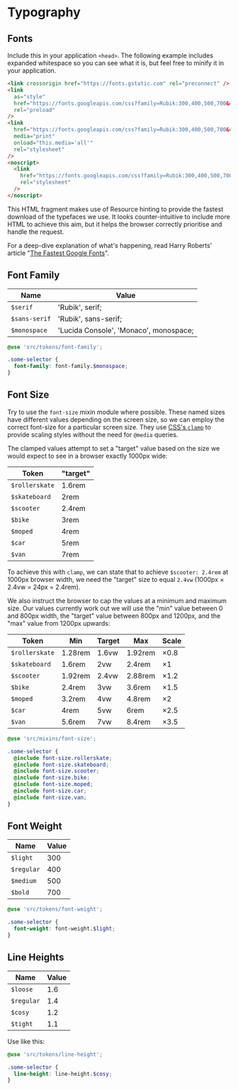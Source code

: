 
<Meta title="Styles/Typography" />

# Typography

## Fonts

Include this in your application `<head>`. The following example includes expanded whitespace so you can see what it is, but feel free to minify it in your application.

```html
<link crossorigin href="https://fonts.gstatic.com" rel="preconnect" />
<link
  as="style"
  href="https://fonts.googleapis.com/css?family=Rubik:300,400,500,700&display=swap"
  rel="preload"
/>
<link
  href="https://fonts.googleapis.com/css?family=Rubik:300,400,500,700&display=swap"
  media="print"
  onload="this.media='all'"
  rel="stylesheet"
/>
<noscript>
  <link
    href="https://fonts.googleapis.com/css?family=Rubik:300,400,500,700&display=swap"
    rel="stylesheet"
  />
</noscript>
```

This HTML fragment makes use of Resource hinting to provide the fastest download of the typefaces we use. It looks counter-intuitive to include more HTML to achieve this aim, but it helps the browser correctly prioritise and handle the request.

For a deep-dive explanation of what's happening, read Harry Roberts' article "[The Fastest Google Fonts](https://csswizardry.com/2020/05/the-fastest-google-fonts/)".

## Font Family

| Name          | Value                                  |
| ------------- | -------------------------------------- |
| `$serif`      | 'Rubik', serif;                        |
| `$sans-serif` | 'Rubik', sans-serif;                   |
| `$monospace`  | 'Lucida Console', 'Monaco', monospace; |

```scss
@use 'src/tokens/font-family';

.some-selector {
  font-family: font-family.$monospace;
}
```

## Font Size

Try to use the `font-size` mixin module where possible. These named sizes have different values depending on the screen size, so we can employ the correct font-size for a particular screen size. They use [CSS's `clamp`]() to provide scaling styles without the need for `@media` queries.

The clamped values attempt to set a "target" value based on the size we would expect to see in a browser exactly 1000px wide:

| Token          | "target" |
| -------------- | -------- |
| `$rollerskate` | 1.6rem   |
| `$skateboard`  | 2rem     |
| `$scooter`     | 2.4rem   |
| `$bike`        | 3rem     |
| `$moped`       | 4rem     |
| `$car`         | 5rem     |
| `$van`         | 7rem     |

To achieve this with `clamp`, we can state that to achieve `$scooter: 2.4rem` at 1000px browser width, we need the "target" size to equal `2.4vw` (1000px &times; 2.4vw = 24px = 2.4rem).

We also instruct the browser to cap the values at a minimum and maximum size. Our values currently work out we will use the "min" value between 0 and 800px width, the "target" value between 800px and 1200px, and the "max" value from 1200px upwards:

| Token          | Min     | Target     | Max     | Scale      |
| -------------- | ------- | ---------- | ------- | ---------- |
| `$rollerskate` | 1.28rem | 1.6vw      | 1.92rem | &times;0.8 |
| `$skateboard`  | 1.6rem  | 2vw        | 2.4rem  | &times;1   |
| `$scooter`     | 1.92rem | 2.4vw      | 2.88rem | &times;1.2 |
| `$bike`        | 2.4rem  | 3vw        | 3.6rem  | &times;1.5 |
| `$moped`       | 3.2rem  | 4vw        | 4.8rem  | &times;2   |
| `$car`         | 4rem    | 5vw        | 6rem    | &times;2.5 |
| `$van`         | 5.6rem  | 7vw        | 8.4rem  | &times;3.5 |

```scss
@use 'src/mixins/font-size';

.some-selector {
  @include font-size.rollerskate;
  @include font-size.skateboard;
  @include font-size.scooter;
  @include font-size.bike;
  @include font-size.moped;
  @include font-size.car;
  @include font-size.van;
}
```

## Font Weight

| Name       | Value |
| ---------- | ----- |
| `$light`   | 300   |
| `$regular` | 400   |
| `$medium`  | 500   |
| `$bold`    | 700   |

```scss
@use 'src/tokens/font-weight';

.some-selector {
  font-weight: font-weight.$light;
}
```

## Line Heights

| Name       | Value |
| ---------- | ----- |
| `$loose`   | 1.6   |
| `$regular` | 1.4   |
| `$cosy`    | 1.2   |
| `$tight`   | 1.1   |

Use like this:

```scss
@use 'src/tokens/line-height';

.some-selector {
  line-height: line-height.$cosy;
}
```
